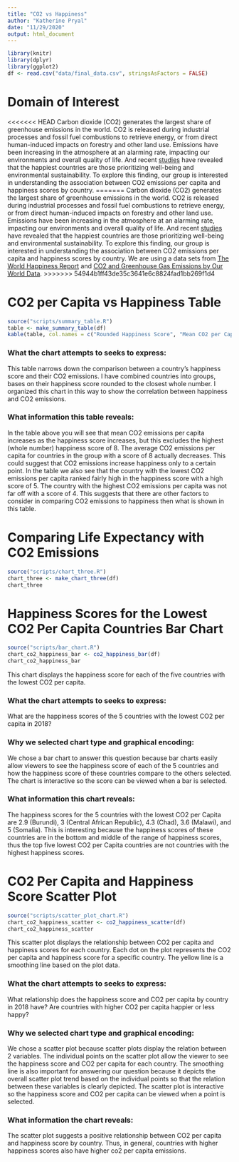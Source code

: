 ```yaml
---
title: "CO2 vs Happiness"
author: "Katherine Pryal"
date: "11/29/2020"
output: html_document
---
```


```r
library(knitr)
library(dplyr)
library(ggplot2)
df <- read.csv("data/final_data.csv", stringsAsFactors = FALSE)
```
# Domain of Interest

<<<<<<< HEAD
Carbon dioxide (CO2) generates the largest share of greenhouse emissions in 
the world. CO2 is released during industrial processes and fossil fuel combustions to retrieve energy, or from direct human-induced impacts on forestry and other land use. Emissions have been increasing in the atmosphere at an alarming rate, impacting our environments and overall quality of life. And recent [studies](https://www.gfmag.com/global-data/non-economic-data/happiest-countries) have revealed that the happiest countries are those prioritizing well-being and environmental sustainability. To explore this finding, our group is interested in understanding the association between CO2 emissions per capita and happiness scores by country.
=======
Carbon dioxide (CO2) generates the largest share of greenhouse emissions in the 
world. CO2 is released during industrial processes and fossil fuel combustions 
to retrieve energy, or from direct human-induced impacts on forestry and other 
land use. Emissions have been increasing in the atmosphere at an alarming rate, 
impacting our environments and overall quality of life. And recent [studies](https://www.gfmag.com/global-data/non-economic-data/happiest-countries) 
have revealed that the happiest countries are those prioritizing well-being and 
environmental sustainability. To explore this finding, our group is interested 
in understanding the association between CO2 emissions per capita and happiness 
scores by country. We are using a data sets from [The World Happiness Report](https://www.kaggle.com/unsdsn/world-happiness) and [CO2 and Greenhouse Gas 
Emissions by Our World Data](https://github.com/owid/co2-data#%EF%B8%8F-download-our-complete-co2-and-greenhouse-gas-emissions-dataset--csv--xlsx--json).
>>>>>>> 54944b1ff43de35c3641e6c8824fad1bb269f1d4

# CO2 per Capita vs Happiness Table

```r
source("scripts/summary_table.R")
table <- make_summary_table(df)
kable(table, col.names = c("Rounded Happiness Score", "Mean CO2 per Capita", "Minimum CO2 per Capita", "Maximum CO2 per Capita"))
```
### What the chart attempts to seeks to express:
This table narrows down the comparison between a country’s happiness score and 
their CO2 emissions. I have combined countries into groups, bases on their 
happiness score rounded to the closest whole number. I organized this chart in 
this way to show the correlation between happiness and CO2 emissions.


### What information this table reveals: 

In the table above you will see that mean CO2 emissions per capita increases as 
the happiness score 
increases, but this excludes the highest (whole number) happiness score of 8. 
The average CO2 emissions per capita for countries in the group with a score of 
8 actually decreases. This could suggest that CO2 emissions increase happiness 
only to a certain point. In the table we also see that the country with the 
lowest CO2 emissions per capita ranked fairly high in the happiness score with 
a high score of 5. The country with the highest CO2 emissions per capita was not
far off with a score of 4. This suggests that there are other factors to 
consider in comparing CO2 emissions to happiness then what is shown in this 
table.

# Comparing Life Expectancy with CO2 Emissions
```r
source("scripts/chart_three.R")
chart_three <- make_chart_three(df)
chart_three
```

# Happiness Scores for the Lowest CO2 Per Capita Countries Bar Chart

```r
source("scripts/bar_chart.R")
chart_co2_happiness_bar <- co2_happiness_bar(df)
chart_co2_happiness_bar
```

This chart displays the happiness score for each of the five countries with
the lowest CO2 per capita.

### What the chart attempts to seeks to express:

  What are the happiness scores of the 5 countries with 
  the lowest CO2 per capita in 2018? 
  
### Why we selected chart type and graphical encoding:

  We chose a bar chart to answer this question because bar charts easily 
  allow viewers to see the happiness score of each of the 5 countries and how
  the happiness score of these countries compare to the others selected. The
  chart is interactive so the score can be viewed when a bar is selected.

### What information this chart reveals: 
  
  The happiness scores for the 5 countries with the lowest CO2 per Capita 
  are 2.9 (Burundi), 3 (Central African Republic), 4.3 (Chad), 3.6 (Malawi), 
  and 5 (Somalia). This is interesting because the happiness scores of these 
  countries are in the bottom and middle of the range of happiness scores, thus
  the top five lowest CO2 per Capita countries are not countries with the highest
  happiness scores.
  
# CO2 Per Capita and Happiness Score Scatter Plot

```r
source("scripts/scatter_plot_chart.R")
chart_co2_happiness_scatter <- co2_happiness_scatter(df)
chart_co2_happiness_scatter
```
This scatter plot displays the relationship between CO2 per capita and
happiness scores for each country. Each dot on the plot represents the CO2
per capita and happiness score for a specific country. The yellow line is a 
smoothing line based on the plot data. 


### What the chart attempts to seeks to express: 
  
What relationship does the happiness score and CO2 per capita 
by country in 2018 have? Are countries with higher CO2 per capita happier or 
less happy?

### Why we selected chart type and graphical encoding:

We chose a scatter plot because scatter plots display the relation between 
2 variables. The individual points on the scatter plot allow the viewer to
see the happiness score and CO2 per capita for each country. The smoothing line
is also important for answering our question because it depicts the overall
scatter plot trend based on the individual points so that the relation between
these variables is clearly depicted. The scatter plot is interactive so the 
happiness score and CO2 per capita can be viewed when a point is selected.
  
### What information the chart reveals: 

The scatter plot suggests a positive relationship between CO2 per
capita and happiness score by country. Thus, in general, countries with higher
happiness scores also have higher co2 per capita emissions.
